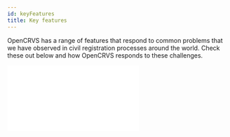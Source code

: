 ```yaml
---
id: keyFeatures
title: Key features
---
```



OpenCRVS has a range of features that respond to common problems that we have observed in civil registration processes around the world. Check these out below and how OpenCRVS responds to these challenges.

  <div style={{ position: "relative", paddingBottom: "56.25%", height: 0 }}>
    <iframe
      src={url}
      frameBorder={0}
      webkitallowfullscreen
      mozallowfullscreen
      allowFullScreen
      style={{
        position: "absolute",
        top: 0,
        left: 0,
        width: "100%",
        height: "100%",
      }}
    />
  </div>
);

## Offline & low connectivity working

**Insight**

Field agents working in remote locations are unable to complete birth / death notifications as they have no connectivity

Oftentimes there is connectivity but it is slow and can disrupt work processes

**Solution**

OpenCRVS works offline and with low connectivity, and tells users what is going on

OpenCRVS allows users to download applications one by one so that the system is not overloaded, and keeps users updated on the progress of the action they have chosen

<img
  alt="docImage_offline"
  src={useBaseUrl(
    "assets/system_overview/Key_Features_71621549b7464a72888702cbef3ca122/docImage_offline.png"
  )}
/>

## Real-time deduplication

**Insight**

Registrars have no way of knowing if an application has already been processed and systems often don't have the ability to identify potential or actual duplicate applications or records.

**Solution**

An advanced matching algorithm from is used (Elastic Search) to identify duplicate entries in the system. The system then automatically prompts the Registrar to review possible duplicates before registration.

<img
  alt="docImage_desktop_duplicate"
  src={useBaseUrl(
    "assets/system_overview/Key_Features_71621549b7464a72888702cbef3ca122/docImage_desktop_duplicate.png"
  )}
/>

## Usability of form

**Insight**

Field agents have difficulty completing long forms in digital format, particularly when scrolling is required and error messages appear in multiple places.

**Solution**

The use of award winning design patterns that have been proven to be user friendly and assist high-quality data entry. Users are presented with one question per page to help them easily guide them through the form and their interaction with the applicant.

<Video url="https://www.loom.com/embed/cfcdbfd21b3d4e38b6bb3b49db98fb81"></Video>

## Workqueues

**Insight**

Registration staff are faced with piles of birth / death notices for processing and have no way of managing their workload or knowing which applications are higher priority

**Solution**

The work queue is the default view for the registration officer, showing birth / death notices at various statuses, including those ready for review. Higher priority applications are shown first. By expanding an application, full details can be seen.

To see all workqueues in the product, check out the [User types](user_types/overviewUserTypes) and see what each user can see and how this helps them manage their workload.

<img
  alt="docImage_desktop_workqueue"
  src={useBaseUrl(
    "assets/system_overview/Key_Features_71621549b7464a72888702cbef3ca122/docImage_desktop_workqueue.png"
  )}
/>

## Secure Device Access

**Insight**

Digital tools can be stolen and fraudulent birth / death notifications submitted. Also, registration staff can share login details, reducing the traceability of data capture.

**Solution**

A PIN must be entered each time the user accesses the application. Once a week an additional 2-factor authentication is required, including a code being sent via SMS to the field agent.

<img
  alt="docImage_2factor"
  src={useBaseUrl(
    "assets/system_overview/Key_Features_71621549b7464a72888702cbef3ca122/docImage_2factor.png"
  )}
/>

## Standards-based interopability

**Insight**

Systems operate in silos and do not share data. Alternative sources of birth / death notifications and opportunities for external data validation are not leveraged.

**Solution**

OpenCRVS uses a standards-based (HL7) interoperability framework to allow birth / death notifications to be retrieved from service point health applications (e.g. OpenMRS, DHIS2). Standards-based APIs to National ID systems allow real-time validation of National ID of parents and retrieval of personal details for fast form completion.

## Data quality measures

**Insight**

Data quality is low because manual data entry is prone to human errors. Records often reflect incorrect information despite supporting documents being provided on submission.

**Solution**

- Automated validation (e.g. of National ID number) prevents data entry errors
- Client-side validation reduces errors at point of data-entry
- Registration Officers can see the supporting documents alongside the notice of birth / death for simplified manual validation

<img
  alt="docImage_validation"
  src={useBaseUrl(
    "assets/system_overview/Key_Features_71621549b7464a72888702cbef3ca122/docImage_validation.png"
  )}
/>

## Digital Signatures

**Insight**

There is a severe bottleneck with authorised signatories having to sign large numbers of birth certificates

**Solution**

Digitised certification including the use of digital signatures means that printed certificates can be issued immediately, facilitating a rapid registration and certification process

<img
  alt="docImage_desktop_certificate"
  src={useBaseUrl(
    "assets/system_overview/Key_Features_71621549b7464a72888702cbef3ca122/docImage_desktop_certificate.png"
  )}
/>

## Performance Management

**Insight**

Those responsible for civil registration do not have an accurate view of service levels and performance.

**Solution**

The OpenCRVS management view provides a suite of service level data, which allow managers at the National / Provincial / District levels to monitor performance and conduct root cause analysis.

<img
  alt="docImage_desktop_performance"
  src={useBaseUrl(
    "assets/system_overview/Key_Features_71621549b7464a72888702cbef3ca122/docImage_desktop_performance.png"
  )}
/>

## Multi-language options

**Insight**

System users are unfamiliar with the default language and as a result, cannot follow the process and make data entry errors.

**Solution**

OpenCRVS supports multiple languages, which can be selected by the user

<img
  alt="docImage_desktop_language"
  src={useBaseUrl(
    "assets/system_overview/Key_Features_71621549b7464a72888702cbef3ca122/docImage_desktop_language.png"
  )}
/>

